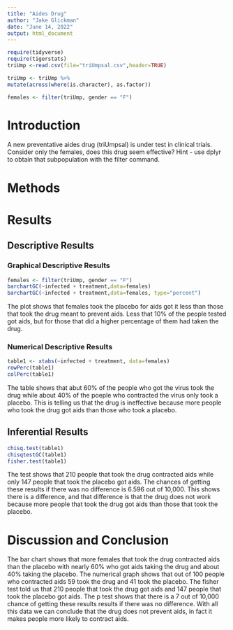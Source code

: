 ```yaml
---
title: "Aides Drug"
author: "Jake Glickman"
date: "June 14, 2022"
output: html_document
---
```


```r
require(tidyverse)
require(tigerstats)
triUmp <-read.csv(file="triUmpsal.csv",header=TRUE)
```

```r
triUmp <- triUmp %>%
mutate(across(where(is.character), as.factor))
```

```r
females <- filter(triUmp, gender == "F")
```


# Introduction

<!--In this section you explain what you are trying to show.  Where did the data come from?  What is the research or other question you are trying to answer?.  If you skimp in this section expect to be marked down in your grade. Paint a picture of the project a couple of paragraphs is expected!-->

A new  preventative aides drug (triUmpsal) is under test in clinical trials. Consider only the females, does this drug seem effective?  Hint - use dplyr to obtain that subpopulation with the filter command.

# Methods

<!--Decide on your methods:  use "variable analysis" or other appropriate descriptors.  Make sure to choose at least one graphical method and at least one numerical method. Discuss what data manipulations may be needed for example subsetting or other binning procedures and what sort of graphical displays and inferential tools will be used!-->

# Results

<!--Divide this section into two sub-sections:  One for your descriptive  results and one for your inferential results.!-->

## Descriptive Results

### Graphical Descriptive Results

<!--Graphical results here.  Make sure to show your code.  Provide appropriate labels for axes, giving units if possible, and provide a good title for the graph, too.  Use the graphical results to describe the patterns if any that exist in the data as focused toward the research question. Bottom line is to explain the features of the graph that are relevant to conforming or departing to what is expected by your null hypothesis !-->

```r
females <- filter(triUmp, gender == "F")
barchartGC(~infected + treatment,data=females)
barchartGC(~infected + treatment,data=females, type="percent")
```

The plot shows that females took the placebo for aids got it less than those that took the drug meant to prevent aids. Less that 10% of the people tested got aids, but for those that did a higher percentage of them had taken the drug.

### Numerical Descriptive Results

<!--Numerical results go here. Use the numerical results to describe the patterns if any that exist in the data as focused toward the research question!-->

```r
table1 <- xtabs(~infected + treatment, data=females)
rowPerc(table1)
colPerc(table1)
```

The table shows that abut 60% of the people who got the virus took the drug while about 40% of the poeple who contracted the virus only took a placebo. This is telling us that the drug is ineffective because more people who took the drug got aids than those who took a placebo.

## Inferential Results

<!--State hypothesis clearly.  Make sure your discussion of the inferential test covers all the aspects that the test output produces, such as test statistic, p-value etc.  Make a decision about the null hypothesis, explain the assumptions on which the selected test/procedure was based, and why the chosen procedure satisfys the assumptions and is appropriate to answer the research question!-->

```r
chisq.test(table1)
chisqtestGC(table1)
fisher.test(table1)
```

The test shows that 210 people that took the drug contracted aids while only 147 people that took the placebo got aids. The chances of getting these results if there was no difference is 6.596 out of 10,000. This shows there is a difference, and that difference is that the drug does not work because more people that took the drug got aids than those that took the placebo.

# Discussion and Conclusion

<!--Discussion and conclusion here.  If you found a relationship be sure to consider whether the relationship occurs because one of the variavbles causes the other, or whether they perhasps are related for some other reason.  Watch the chapter 6 videos from the GeorgeTown videos collection.!-->

The bar chart shows that more females that took the drug contracted aids than the placebo with nearly 60% who got aids taking the drug and about 40% taking the placebo. The numerical graph shows that out of 100 people who contracted aids 59 took the drug and 41 took the placebo. The fisher test told us that 210 people that took the drug got aids and 147 people that took the placebo got aids. The p test shows that there is a 7 out of 10,000 chance of getting these results results if there was no difference. With all this data we can conclude that the drug does not prevent aids, in fact it makes people more likely to contract aids.
